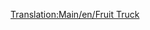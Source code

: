 [[Translation:Main/en/Fruit Truck]]{{ru/Железнодорожное ТС|Picture=[[File:en/Fruittruck.png|Вагон для фруктов]]
|Имя=Вагон для фруктов
|НормЦена=£1,066 ($2,132)
|НормМасса=18 / 43 т
|НормЁмкость=25 тонн фруктов
|МоноЦена=£1,066 ($2,132)
|МоноМасса=18 / 48 т
|МоноЁмкость=30 тонн фруктов
|МагЦена=£1,066 ($2,132)
|МагМасса=18 / 50 т
|МагЁмкость=32 тонны фруктов
|Опис=Вагон используется для обеспечения поставок [[Main/ru/Фрукты|фруктов]] на [[Main/ru/Пищевая фабрика|пищевые фабрики]] в пустыне. Доступен только в [[Main/en/Климат/Ru#Субтропический|субтропическом]] климате.
}}